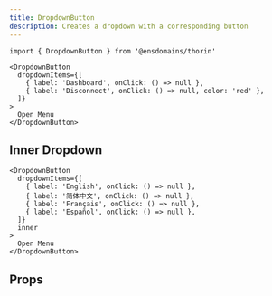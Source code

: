 ```yaml
---
title: DropdownButton
description: Creates a dropdown with a corresponding button
---
```


```tsx
import { DropdownButton } from '@ensdomains/thorin'
```

```tsx live=true expand=true minHeight=300px
<DropdownButton
  dropdownItems={[
    { label: 'Dashboard', onClick: () => null },
    { label: 'Disconnect', onClick: () => null, color: 'red' },
  ]}
>
  Open Menu
</DropdownButton>
```

## Inner Dropdown

```tsx live=true expand=true minHeight=300px
<DropdownButton
  dropdownItems={[
    { label: 'English', onClick: () => null },
    { label: '简体中文', onClick: () => null },
    { label: 'Français', onClick: () => null },
    { label: 'Español', onClick: () => null },
  ]}
  inner
>
  Open Menu
</DropdownButton>
```

## Props

<PropsTable sourceLink={sourceLink} types={types} />
